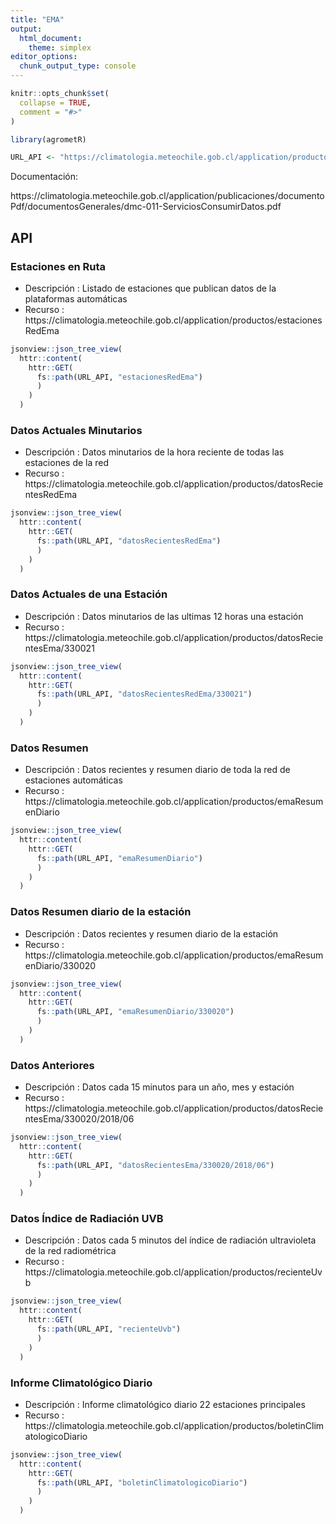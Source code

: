 ```yaml
---
title: "EMA"
output:
  html_document:
    theme: simplex
editor_options: 
  chunk_output_type: console
---
```


<style type="text/css">
.main-container {
  max-width: 1800px;
  margin-left: auto;
  margin-right: auto;
}
</style>

```r
knitr::opts_chunk$set(
  collapse = TRUE,
  comment = "#>"
)
```

```r
library(agrometR)

URL_API <- "https://climatologia.meteochile.gob.cl/application/productos"
```

Documentación:

https://climatologia.meteochile.gob.cl/application/publicaciones/documentoPdf/documentosGenerales/dmc-011-ServiciosConsumirDatos.pdf

## API {.tabset}

### Estaciones en Ruta

- Descripción : Listado de estaciones que publican datos de la plataformas automáticas
- Recurso : https://climatologia.meteochile.gob.cl/application/productos/estacionesRedEma

```r
jsonview::json_tree_view(
  httr::content(
    httr::GET(
      fs::path(URL_API, "estacionesRedEma")
      )
    )
  )
```

### Datos Actuales Minutarios

- Descripción : Datos minutarios de la hora reciente de todas las estaciones de la red
- Recurso : https://climatologia.meteochile.gob.cl/application/productos/datosRecientesRedEma

```r
jsonview::json_tree_view(
  httr::content(
    httr::GET(
      fs::path(URL_API, "datosRecientesRedEma")
      )
    )
  )
```

### Datos Actuales de una Estación

- Descripción : Datos minutarios de las ultimas 12 horas una estación
- Recurso : https://climatologia.meteochile.gob.cl/application/productos/datosRecientesEma/330021

```r
jsonview::json_tree_view(
  httr::content(
    httr::GET(
      fs::path(URL_API, "datosRecientesRedEma/330021")
      )
    )
  )
```

### Datos Resumen 

- Descripción : Datos recientes y resumen diario de toda la red de estaciones automáticas
- Recurso : https://climatologia.meteochile.gob.cl/application/productos/emaResumenDiario

```r
jsonview::json_tree_view(
  httr::content(
    httr::GET(
      fs::path(URL_API, "emaResumenDiario")
      )
    )
  )
```

### Datos Resumen diario de la estación

- Descripción : Datos recientes y resumen diario de la estación
- Recurso : https://climatologia.meteochile.gob.cl/application/productos/emaResumenDiario/330020

```r
jsonview::json_tree_view(
  httr::content(
    httr::GET(
      fs::path(URL_API, "emaResumenDiario/330020")
      )
    )
  )
```

### Datos Anteriores

- Descripción : Datos cada 15 minutos para un año, mes y estación
- Recurso : https://climatologia.meteochile.gob.cl/application/productos/datosRecientesEma/330020/2018/06

```r
jsonview::json_tree_view(
  httr::content(
    httr::GET(
      fs::path(URL_API, "datosRecientesEma/330020/2018/06")
      )
    )
  )
```

### Datos Índice de Radiación UVB

- Descripción : Datos cada 5 minutos del índice de radiación ultravioleta de la red radiométrica
- Recurso : https://climatologia.meteochile.gob.cl/application/productos/recienteUvb

```r
jsonview::json_tree_view(
  httr::content(
    httr::GET(
      fs::path(URL_API, "recienteUvb")
      )
    )
  )
```

### Informe Climatológico Diario

- Descripción : Informe climatológico diario 22 estaciones principales
- Recurso : https://climatologia.meteochile.gob.cl/application/productos/boletinClimatologicoDiario

```r
jsonview::json_tree_view(
  httr::content(
    httr::GET(
      fs::path(URL_API, "boletinClimatologicoDiario")
      )
    )
  )
```

